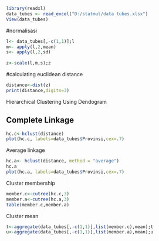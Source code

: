 ```{r}
library(readxl)
data_tubes <- read_excel("D:/statmul/data tubes.xlsx")
View(data_tubes)
```

#normalisasi
```{r}
l<- data_tubes[,-c(1,1)];l
m<- apply(l,2,mean)
s<- apply(l,2,sd)
 
z<-scale(l,m,s);z
```

#calculating euclidean distance
```{r}
distance<-dist(z)
print(distance,digits=3)
```

Hierarchical Clustering Using Dendogram

Complete Linkage
-----------------

```{r}
hc.c<-hclust(distance)
plot(hc.c, labels=data_tubes$Provinsi,cex=.7)
```

Average linkage
```{r}
hc.a<- hclust(distance, method = "average")
hc.a
plot(hc.a, labels=data_tubes$Provinsi,cex=.7)
```

Cluster membership
```{r}
member.c<-cutree(hc.c,3)
member.a<-cutree(hc.a,3)
table(member.c,member.a)
```

Cluster mean
```{r}
t<-aggregate(data_tubes[,-c(1,1)],list(member.c),mean);t
u<-aggregate(data_tubes[,-c(1,1)],list(member.a),mean);u
```




